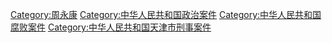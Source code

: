 {{Catmore}}

[[Category:周永康|Category:周永康]]
[[Category:中华人民共和国政治案件|Category:中华人民共和国政治案件]]
[[Category:中华人民共和国腐败案件|Category:中华人民共和国腐败案件]]
[[Category:中华人民共和国天津市刑事案件|Category:中华人民共和国天津市刑事案件]]